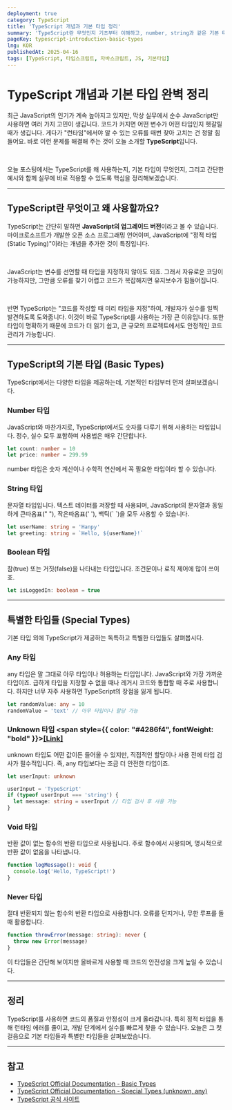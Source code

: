 ```yaml
---
deployment: true
category: TypeScript
title: 'TypeScript 개념과 기본 타입 정리'
summary: 'TypeScript란 무엇인지 기초부터 이해하고, number, string과 같은 기본 타입부터 any, unknown 등 특별한 타입까지 확인해봅시다.'
pageKey: typescript-introduction-basic-types
lng: KOR
publishedAt: 2025-04-16
tags: [TypeScript, 타입스크립트, 자바스크립트, JS, 기본타입]
---
```


# TypeScript 개념과 기본 타입 완벽 정리

최근 JavaScript의 인기가 계속 높아지고 있지만, 막상 실무에서 순수 JavaScript만 사용하면 여러 가지 고민이 생깁니다. 코드가 커지면 어떤 변수가 어떤 타입인지 헷갈릴 때가 생깁니다. 게다가 "런타임"에서야 알 수 있는 오류를 매번 찾아 고치는 건 정말 힘들어요. 바로 이런 문제를 해결해 주는 것이 오늘 소개할 **TypeScript**입니다.

<br />

오늘 포스팅에서는 TypeScript를 왜 사용하는지, 기본 타입이 무엇인지, 그리고 간단한 예시와 함께 실무에 바로 적용할 수 있도록 핵심을 정리해보겠습니다.

---

## TypeScript란 무엇이고 왜 사용할까요?

TypeScript는 간단히 말하면 **JavaScript의 업그레이드 버전**이라고 볼 수 있습니다. 마이크로소프트가 개발한 오픈 소스 프로그래밍 언어이며, JavaScript에 "정적 타입(Static Typing)"이라는 개념을 추가한 것이 특징입니다.

<br />

JavaScript는 변수를 선언할 때 타입을 지정하지 않아도 되죠. 그래서 자유로운 코딩이 가능하지만, 그만큼 오류를 찾기 어렵고 코드가 복잡해지면 유지보수가 힘들어집니다.

<br />

반면 TypeScript는 "코드를 작성할 때 미리 타입을 지정"하여, 개발자가 실수를 일찍 발견하도록 도와줍니다. 이것이 바로 TypeScript를 사용하는 가장 큰 이유입니다. 또한 타입이 명확하기 때문에 코드가 더 읽기 쉽고, 큰 규모의 프로젝트에서도 안정적인 코드 관리가 가능합니다.

---

## TypeScript의 기본 타입 (Basic Types)

TypeScript에서는 다양한 타입을 제공하는데, 기본적인 타입부터 먼저 살펴보겠습니다.

### Number 타입

JavaScript와 마찬가지로, TypeScript에서도 숫자를 다루기 위해 사용하는 타입입니다. 정수, 실수 모두 포함하며 사용법은 매우 간단합니다.

```typescript title="typescript" showLineNumbers
let count: number = 10
let price: number = 299.99
```

<codeline>number</codeline> 타입은 숫자 계산이나 수학적 연산에서 꼭 필요한 타입이라
할 수 있습니다.

### String 타입

문자열 타입입니다. 텍스트 데이터를 저장할 때 사용되며, JavaScript의 문자열과 동일하게 큰따옴표(<codeline>" "</codeline>), 작은따옴표(<codeline>' '</codeline>), 백틱(<codeline>\` \`</codeline>)을 모두 사용할 수 있습니다.

```typescript title="typescript" showLineNumbers
let userName: string = 'Hanpy'
let greeting: string = `Hello, ${userName}!`
```

### Boolean 타입

참(true) 또는 거짓(false)을 나타내는 타입입니다. 조건문이나 로직 제어에 많이 쓰이죠.

```typescript title="typescript" showLineNumbers
let isLoggedIn: boolean = true
```

---

## 특별한 타입들 (Special Types)

기본 타입 외에 TypeScript가 제공하는 독특하고 특별한 타입들도 살펴봅시다.

### Any 타입

<codeline>any</codeline> 타입은 말 그대로 아무 타입이나 허용하는 타입입니다. JavaScript와
가장 가까운 타입이죠. 급하게 타입을 지정할 수 없을 때나 레거시 코드와 통합할 때 주로
사용합니다. 하지만 너무 자주 사용하면 TypeScript의 장점을 잃게 됩니다.

```typescript title="typescript" showLineNumbers
let randomValue: any = 10
randomValue = 'text' // 아무 타입이나 할당 가능
```

### Unknown 타입 <span style={{ color: "#4286f4", fontWeight: "bold" }}>[[Link]](https://hanpy-blog.com/language/ko/typescript/unknown)</span>

<codeline>unknown</codeline> 타입도 어떤 값이든 들어올 수 있지만, 직접적인 할당이나
사용 전에 타입 검사가 필수적입니다. 즉, any 타입보다는 조금 더 안전한 타입이죠.

```typescript title="typescript" showLineNumbers
let userInput: unknown

userInput = 'TypeScript'
if (typeof userInput === 'string') {
  let message: string = userInput // 타입 검사 후 사용 가능
}
```

### Void 타입

반환 값이 없는 함수의 반환 타입으로 사용됩니다. 주로 함수에서 사용되며, 명시적으로 반환 값이 없음을 나타냅니다.

```typescript title="typescript" showLineNumbers
function logMessage(): void {
  console.log('Hello, TypeScript!')
}
```

### Never 타입

절대 반환되지 않는 함수의 반환 타입으로 사용합니다. 오류를 던지거나, 무한 루프를 돌 때 활용합니다.

```typescript title="typescript" showLineNumbers
function throwError(message: string): never {
  throw new Error(message)
}
```

이 타입들은 간단해 보이지만 올바르게 사용할 때 코드의 안전성을 크게 높일 수 있습니다.

---

## 정리

TypeScript를 사용하면 코드의 품질과 안정성이 크게 올라갑니다. 특히 정적 타입을 통해 런타임 에러를 줄이고, 개발 단계에서 실수를 빠르게 찾을 수 있습니다. 오늘은 그 첫걸음으로 기본 타입들과 특별한 타입들을 살펴보았습니다.

---

## 참고

- [TypeScript Official Documentation - Basic Types](https://www.typescriptlang.org/docs/handbook/2/everyday-types.html)
- [TypeScript Official Documentation - Special Types (unknown, any)](https://www.typescriptlang.org/docs/handbook/2/functions.html#unknown)
- [TypeScript 공식 사이트](https://www.typescriptlang.org/)
